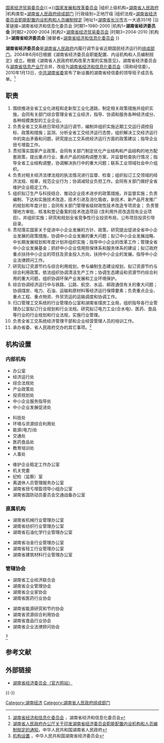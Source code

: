 {{Infobox PRCG
|机构名称=湖南省经济委员会
|标志1=Red star.svg
|标志1说明=[[s:国务院关于国家行政机关和企业事业单位社会团体印章管理的规定|1999年规定]]：[[印章|印章]][[直径|直径]]?厘米，中央刊[[五角星|五角星]]，由[[湖南省人民政府|湖南省人民政府]]制发。
|职位1=主任
|人员1=[[谢超英|谢超英]]
|业务上级机构=[[中华人民共和国国家经济委员会|国家经济委员会]]{{→}}[[中华人民共和国国家经济贸易委员会|国家经济贸易委员会]]{{→}}[[中华人民共和国国家发展和改革委员会|国家发展和改革委员会]]
|组织上级机构=[[湖南省人民政府|湖南省人民政府]]
|机构类型=[[湖南省人民政府组成部门|湖南省人民政府组成部门]]
|行政级别=正地厅级
|组织法规=[[s:湖南省经济委员会职能配置内设机构和人员编制规定|湖南省经济委员会职能配置内设机构和人员编制规定]]
|地址1=[[湖南省|湖南省]][[长沙市|长沙市]]五一大道351号
|沿革链接=湖南省经济和信息化委员会
|时期1=1980-2000
|机构1='''湖南省经济委员会'''
|时期2=2000-2004
|机构2=[[湖南省经济贸易委员会|湖南省经济贸易委员会]]
|时期3=2004-2010
|机构3='''湖南省经济委员会'''
|接替者=[[湖南省经济和信息化委员会|湖南省经济和信息化委员会]]
}}

'''湖南省经济委员会'''是[[湖南省人民政府|湖南省人民政府]]内履行调节全省近期国民经济运行的[[湖南省人民政府组成部门|组成部门]]。2004年6月6日根据《湖南省经济委员会职能配置、内设机构和人员编制规定》成立。根据《湖南省人民政府机构改革方案的实施意见》，湖南省经济委员会与[[湖南省信息产业厅|湖南省信息产业厅]]合并，改组为[[湖南省经济和信息化委员会|湖南省经济和信息化委员会]]（简称经信委）。2010年1月13日，[[中共湖南省委|中共湖南省委]]宣布了新设置的湖南省经信委的领导班子成员名单。<ref>[http://www.hnjmw.gov.cn/ 湖南省经济和信息化委员会] {{webarchive|url=https://web.archive.org/web/20110810065200/http://www.hnjmw.gov.cn/ |date=2011-08-10 }}，湖南省经济和信息化委员会</ref>

==职责==
#围绕推进全省工业化进程和走新型工业化道路，制定相关政策措施并组织实施，会同有关部门综合管理全省工业经济，指导、协调和服务各种经济成分、各种规模类型的工业企业。
#负责全省工交系统日常经济运行调节，编制并组织实施近期工交运行调控目标、政策和措施；监测、分析全省工交经济运行态势，组织解决工交经济运行中的突出矛盾和问题，研究提出工交系统经济运行方面的政策建议；指导企业扭亏增盈工作。
#贯彻落实国家产业政策，会同有关部门制定优化产业结构和产品结构的地方配套政策，提出重点行业、重点产品的结构调整方案，并监督检查执行情况；指导全省工业结构调整，协调解决执行中的重大问题；联系工业领域社会中介组织。
#负责对相关经济法律法规的执法情况进行监督、检查；组织拟订工交领域的经济法规、规章，规范企业行为；协调减轻业负担工作。会同有关部门做好全省维护企业稳定工作。
#组织拟订生产与科技结合、推动企业技术进步的政策措施，并监督实施；负责编制、下达和实施技术改造，技术引进及消化吸收，新技术、新产品开发推广的规划和年度计划；会同有关部门管理省级财政性技术改造专项资金； 负责管理地方审批、核准和登记备案的技术改造项目 (含利用外资改造现有企业项目)，并组织实施；研究和规划全省竞争性行业投资布局，公布项目投资引导目录。
#贯彻落实国家关于促进中小企业发展的方针、政策，研究提出促进全省中小企业发展的政策措施，协调中小企业发展的重大问题；拟订中小企业发展战略、中长期发展规划和年度计划并组织实施；指导中小企业的改革工作；管理全省中小企业发展基金；抓好中小企业信用担保体系和服务体系的建设；拟订政府重点扶持中小企业的项目及资金投入方向，扶持中小企业的发展。指导中小企业法律顾问工作。
#研究拟订资源节约与综合利用规划，参与编制生态建设规划，拟订资源节约与综合利用政策，依法组织协调清洁生产工作；协调生态建设和资源节约综合利用的重大问题，组织协调环保产业发展和工业环境保护。
#综合协调经济运行中与铁路、公路、航空、水运、邮政通信有关的重大问题；协调煤炭、电力、石油、运输和原材料等经济运行保障要素；负责重点企业、重点工程、重点物资、外贸货运的运输调度和协调工作。
#归口管理工交系统的行业管理办公室和湖南省煤炭工业局，组织指导各行业管理办公室拟订行业规划和行业法规。研究拟订电力工业(合水电)、医药、食品等行业的行业规划和行业法规，实施行业管理。
#负责全省工交系统经济管理干部和企业经营管理人员的培训工作。 
#承办省委、省人民政府交办的其它事项。<ref>[http://www.hunan.gov.cn/zczn/200809/t20080905_3804.htm 湖南省人民政府办公厅关于印发湖南省经济委员会职能配置内设机构和人员编制规定的通知]{{dead link|date=2018年3月 |bot=InternetArchiveBot |fix-attempted=yes }}，中华人民共和国湖南省人民政府</ref>

==机构设置==
===内部机构===
{{col-begin}}
{{col-break}}
*办公室
*经济运行处
*综合法规处
*产业政策处
*投资规划处
*中小企业服务指导处
*中小企业发展促进处
{{col-break}}
*科技处
*环境与资源综合利用处
*能源(电力)处
*交通处
*医药食品处
*教育培训处
*人事处
{{col-break}}
*维护企业稳定工作办公室
*机关党委
*纪检（监察）室
*离退休人员管理服务办公室
*湖南省扭亏增盈领导小组办公室
*湖南省国防动员委员会交通战备办公室
{{col-end}}

===直属机构===
{{col-begin}}
{{col-break}}
*湖南省机械行业管理办公室
*湖南省纺织行业管理办公室
*湖南省石油化学行业管理办公室
{{col-break}}
*湖南省冶金行业管理办公室
*湖南省轻工行业管理办公室
*湖南省建筑材料行业管理办公室
{{col-end}}

===管辖协会===
{{col-begin}}
{{col-break}}
*湖南省工业经济联合会
*湖南省企业管理协会
*湖南省企业家协会
*湖南省医药行业协会
{{col-break}}
*湖南省能源研究和节约协会
*湖南省资源综合利用协会
*湖南省食品行业协会
*湖南省企业法律顾问协会
{{col-end}}<ref>[http://www.hnjmw.gov.cn/prog/infor/publish/index.jsp 机构设置] {{webarchive|url=https://web.archive.org/web/20100117061415/http://www.hnjmw.gov.cn/prog/infor/publish/index.jsp |date=2010-01-17 }}，中华人民共和国湖南省经济委员会</ref>

== 参考文献 ==
{{Reflist|2}}

==外部链接==
*[https://web.archive.org/web/20110810065200/http://www.hnjmw.gov.cn/ 湖南省经济委员会（官方网站）]

{{-}}
{{湖南省人民政府}}

[[Category:湖南经济|Category:湖南经济]]
[[Category:湖南省人民政府组成部门|Category:湖南省人民政府组成部门]]